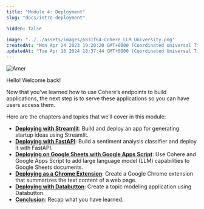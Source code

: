 ```yaml
---
title: "Module 4: Deployment"
slug: "docs/intro-deployment"

hidden: false
 
image: "../../assets/images/6831f64-Cohere_LLM_University.png"
createdAt: "Mon Apr 24 2023 19:20:20 GMT+0000 (Coordinated Universal Time)"
updatedAt: "Tue Apr 16 2024 18:37:44 GMT+0000 (Coordinated Universal Time)"
---
```

<img src='../../assets/images/0dadf03-Meor.png' alt='Amer' />


Hello! Welcome back!

Now that you’ve learned how to use Cohere’s endpoints to build applications, the next step is to serve these applications so you can have users access them.

Here are the chapters and topics that we’ll cover in this module:

- **[Deploying with Streamlit](/docs/deploying-with-streamlit)**: Build and deploy an app for generating startup ideas using Streamlit.
- **[Deploying with FastAPI](/docs/deploying-with-fastapi)**: Build a sentiment analysis classifier and deploy it with FastAPI.
- **[Deploying on Google Sheets with Google Apps Script](/docs/cohere-google-sheets-apps-script)**: Use Cohere and Google Apps Script to add large language model (LLM) capabilities to Google Sheets documents.
- **[Deploying as a Chrome Extension](/docs/deploying-with-chrome-extension)**: Create a Google Chrome extension that summarizes the text content of a web page.
- **[Deploying with Databutton](/docs/deploying-with-databutton)**: Create a topic modeling application using Databutton.
- **[Conclusion](/docs/deployment-conclusion)**: Recap what you have learned.
